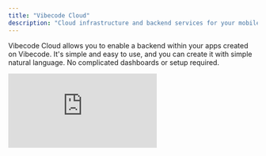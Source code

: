 ```yaml
---
title: "Vibecode Cloud"
description: "Cloud infrastructure and backend services for your mobile apps"
---
```


Vibecode Cloud allows you to enable a backend within your apps created on Vibecode. It's simple and easy to use, and you can create it with simple natural language. No complicated dashboards or setup required.

<iframe src="https://www.youtube.com/embed/YRInUnMs9mc" title="YouTube video player" frameborder="0" className="w-full aspect-video rounded-xl" allow="accelerometer; autoplay; clipboard-write; encrypted-media; gyroscope; picture-in-picture; web-share" allowfullscreen />

## What's in Vibecode Cloud

1. **Authentication** - User login and signup with secure password handling
2. **Storage** - Save user data, photos, and files securely
3. **Database** - Query and update your app's data in real-time

All the backend infrastructure is automatically set up and taken care of. You focus on building your app, and Vibecode Cloud handles the rest. Connect safely with other services and APIs. Store and manage data without worrying about security or reliability.